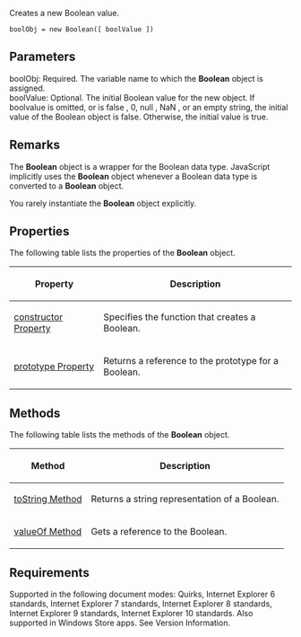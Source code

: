 Creates a new Boolean value.

 boolObj = new Boolean([ boolValue ])

==Parameters==
; boolObj: Required. The variable name to which the '''Boolean''' object is assigned.
; boolValue: Optional. The initial Boolean value for the new object. If boolvalue is omitted, or is false , 0, null , NaN , or an empty string, the initial value of the Boolean object is false. Otherwise, the initial value is true.

==Remarks==
The '''Boolean''' object is a wrapper for the Boolean data type. JavaScript implicitly uses the '''Boolean''' object whenever a Boolean data type is converted to a '''Boolean''' object.

You rarely instantiate the '''Boolean''' object explicitly.


==Properties==
The following table lists the properties of the '''Boolean''' object.

{| class='wikitable'
|-
! Property
! Description
|-
| [[javascript/Boolean/constructor|constructor Property]]
| Specifies the function that creates a Boolean.
|-
| [[javascript/Boolean/prototype|prototype Property]]
| Returns a reference to the prototype for a Boolean.
|}

==Methods==
The following table lists the methods of the '''Boolean''' object.

{| class='wikitable'
|-
! Method
! Description
|-
| [[javascript/Boolean/toString|toString Method]]
| Returns a string representation of a Boolean.
|-
| [[javascript/Boolean/valueOf|valueOf Method]]
| Gets a reference to the Boolean.
|}

==Requirements==
Supported in the following document modes: Quirks, Internet Explorer 6 standards, Internet Explorer 7 standards, Internet Explorer 8 standards, Internet Explorer 9 standards, Internet Explorer 10 standards. Also supported in Windows Store apps. See Version Information.

